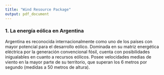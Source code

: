 ```yaml
---
title: "Wind Resource Package"
output: pdf_document
---
```

### 1. La energía eólica en Argentina
Argentina es reconocida internacionalmente como uno de los países con mayor potencial para el desarrollo eólico. Dominada en su matriz energética eléctrica por la generación convencional fósil, cuenta con posibilidades inigualables en cuanto a recursos eólicos. Posee velocidades medias de viento en la mayor parte de su territorio, que superan los 6 metros por segundo (medidas a 50 metros de altura).  
